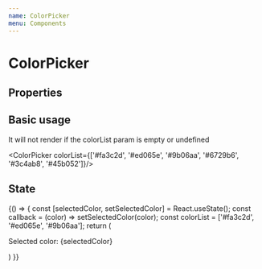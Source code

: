 ```yaml
---
name: ColorPicker
menu: Components
---
```



# ColorPicker

## Properties

<Props of={ColorPicker}/>

## Basic usage

It will not render if the colorList param is empty or undefined
<Playground>
  <ColorPicker/>

  <ColorPicker colorList={[]}/>

  <ColorPicker colorList={['#fa3c2d', '#ed065e', '#9b06aa', '#6729b6', '#3c4ab8', '#45b052']}/>
</Playground>

## State

<Playground>
 {() => {
    const [selectedColor, setSelectedColor] = React.useState();
    const callback = (color) => setSelectedColor(color);
    const colorList = ['#fa3c2d', '#ed065e', '#9b06aa'];
    return (
      <React.Fragment>
        <p>Selected color: {selectedColor}</p>
        <ColorPicker colorList={colorList} onActiveCallback={callback}/>
      </React.Fragment>
      )
  }}
</Playground>

